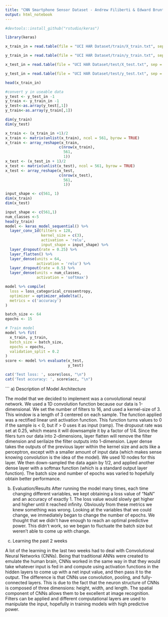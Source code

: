```yaml
---
title: "CNN Smartphone Sensor Dataset - Andrew Filiberti & Edward Brunton"
output: html_notebook
---
```


```r
#devtools::install_github("rstudio/keras")
```


```r
library(keras)
```

```r
x_train_in = read.table(file = "UCI HAR Dataset/train/X_train.txt", sep = "" , header = F , na.strings ="", stringsAsFactors= F)

y_train_in = read.table(file = "UCI HAR Dataset/train/y_train.txt", sep = "" , header = F , na.strings ="", stringsAsFactors= F)

x_test_in = read.table(file = "UCI HAR Dataset/test/X_test.txt", sep = "" , header = F , na.strings ="", stringsAsFactors= F)

y_test_in = read.table(file = "UCI HAR Dataset/test/y_test.txt", sep = "" , header = F , na.strings ="", stringsAsFactors= F)
```

```r
head(x_train_in)
```

```r
#convert y in useable data
y_test <- y_test_in -1
y_train <- y_train_in -1
y_test<-as.array(y_test[,1])
y_train<-as.array(y_train[,1])
```

```r
dim(y_train)
dim(y_test)
```


```r
x_train <- (x_train_in +1)/2
x_train <- matrix(unlist(x_train), ncol = 561, byrow = TRUE)
x_train <- array_reshape(x_train,
                        c(nrow(x_train),
                          561,
                          1))
x_test <- (x_test_in + 1)/2
x_test <- matrix(unlist(x_test), ncol = 561, byrow = TRUE)
x_test <- array_reshape(x_test,
                        c(nrow(x_test),
                          561,
                          1))

input_shape <- c(561, 1)
dim(x_train)
dim(x_test)
```

```r
input_shape <- c(561,1)
num_classes <-5
head(y_train)
model <- keras_model_sequential() %>%
  layer_conv_1d(filters = 128,
                kernel_size = c(3),
                activation = 'relu',
                input_shape = input_shape) %>% 
  layer_dropout(rate = 0.25) %>% 
  layer_flatten() %>% 
  layer_dense(units = 64,
              activation = 'relu') %>% 
  layer_dropout(rate = 0.5) %>% 
  layer_dense(units = num_classes,
              activation = 'softmax')
```

```r
model %>% compile(
  loss = loss_categorical_crossentropy,
  optimizer = optimizer_adadelta(),
  metrics = c('accuracy')
)
```



```r
batch_size <- 64
epochs <- 15

# Train model
model %>% fit(
  x_train, y_train,
  batch_size = batch_size,
  epochs = epochs,
  validation_split = 0.2
)
score <- model %>% evaluate(x_test,
                            y_test)

cat('Test loss: ', score$loss, "\n")
cat('Test accuracy: ', score$acc, "\n")
```

```
 a) Description of Model Architecture

   The model that we decided to implement was a convolutional neural network. We used a 1D convolution function because our data is 1-dimensional. We set the number of filters to 16, and used a kernel-size of 3. This window is a length of 3 centered on each sample. The function applied was a rectified linear unit activation function. This function turns values to 0 if the sample is < 0, but if > 0 uses it as input (ramp). The dropuout rate was set at 0.25, which means it will downsample it by a factor of 1/4. Since the filers turn our data into 2-dimensions, layer flatten will remove the filter dimension and serilaize the filter outputs into 1-dimension. Layer dense takes the outputs of the previous layer within the kernel size and acts like a perceptron, except with a smaller amount of input data (which makes sense knowing convolution is the idea of the model). We used 10 nodes for this layer. We then down-sampled the data again by 1/2, and applied another dense layer with a softmax function (which is a standard output layer function). The batch size and number of epochs was varied to hopefully obtain better performance.
   
   
 b) Evaluation/Results
  After running the model many times, each time changing different variables, we kept obtaining a loss value of "NaN" and an accuracy of exactly 1. The loss value would slowly get higher and higher until it reached infinity. Obviously from these metrics we knew something was wrong. Looking at the variables that we could change, we immediately began to change the number of epochs. We thought that we didn't have enough to reach an optimal predictive power. This didn't work, so we began to fluctuate the batch size but weren't able to come up with change. 


 c) Learning the past 2 weeks
   
   A lot of the learning in the last two weeks had to deal with Convolutional Neural Networks (CNNs). Being that traditional ANNs were created to emulate the human brain, CNNs worked in the same way in that they would take whatever input is fed in and compute using activation functions in the hidden layers to come up with a net input value, and then pass it to the output. The difference is that CNNs use convolution, pooling, and fully-connected layers. This is due to the fact that the neuron structure of CNNs is composed of three dimensions: height, width, and length. The spatial component of CNNs allows them to be excellent at image recognition. Filters can be applied and different computational layers are used to manipulate the input, hopefully in training models with high predictive power. 

